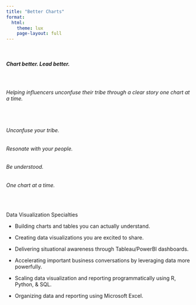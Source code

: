 ```yaml
---
title: "Better Charts"
format:
  html:
    theme: lux
    page-layout: full
---
```


<br>

##### Chart better. Lead better.

<br>

###### Helping influencers unconfuse their tribe through a clear story one chart at a time.

<br>

###### Unconfuse your tribe. 
###### Resonate with your people. 
###### Be understood.
###### One chart at a time.

<br>

Data Visualization Specialties

* Building charts and tables you can actually understand.

* Creating data visualizations you are excited to share.

* Delivering situational awareness through Tableau/PowerBI dashboards.

* Accelerating important business conversations by leveraging data more powerfully. 

* Scaling data visualization and reporting programmatically using R, Python, & SQL.

* Organizing data and reporting using Microsoft Excel.


  


